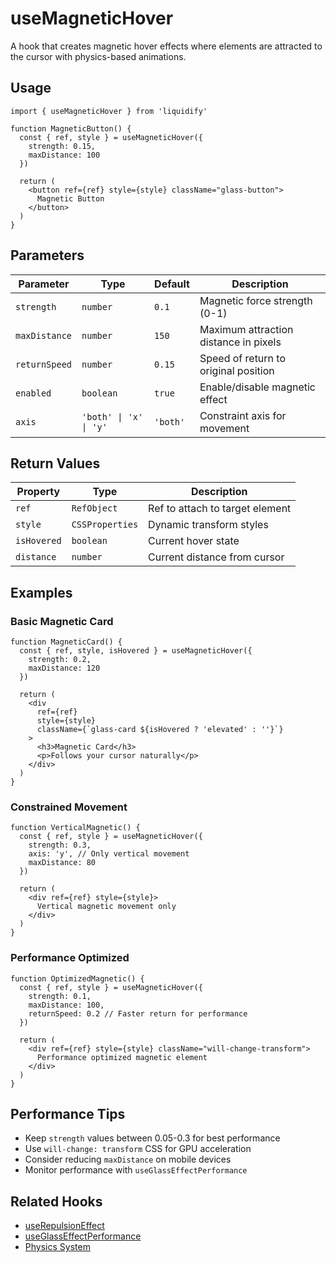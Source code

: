 # useMagneticHover

A hook that creates magnetic hover effects where elements are attracted to the cursor with physics-based animations.

## Usage

```tsx
import { useMagneticHover } from 'liquidify'

function MagneticButton() {
  const { ref, style } = useMagneticHover({
    strength: 0.15,
    maxDistance: 100
  })

  return (
    <button ref={ref} style={style} className="glass-button">
      Magnetic Button
    </button>
  )
}
```

## Parameters

| Parameter | Type | Default | Description |
|-----------|------|---------|-------------|
| `strength` | `number` | `0.1` | Magnetic force strength (0-1) |
| `maxDistance` | `number` | `150` | Maximum attraction distance in pixels |
| `returnSpeed` | `number` | `0.15` | Speed of return to original position |
| `enabled` | `boolean` | `true` | Enable/disable magnetic effect |
| `axis` | `'both' \| 'x' \| 'y'` | `'both'` | Constraint axis for movement |

## Return Values

| Property | Type | Description |
|----------|------|-------------|
| `ref` | `RefObject` | Ref to attach to target element |
| `style` | `CSSProperties` | Dynamic transform styles |
| `isHovered` | `boolean` | Current hover state |
| `distance` | `number` | Current distance from cursor |

## Examples

### Basic Magnetic Card

```tsx
function MagneticCard() {
  const { ref, style, isHovered } = useMagneticHover({
    strength: 0.2,
    maxDistance: 120
  })

  return (
    <div 
      ref={ref} 
      style={style}
      className={`glass-card ${isHovered ? 'elevated' : ''}`}
    >
      <h3>Magnetic Card</h3>
      <p>Follows your cursor naturally</p>
    </div>
  )
}
```

### Constrained Movement

```tsx
function VerticalMagnetic() {
  const { ref, style } = useMagneticHover({
    strength: 0.3,
    axis: 'y', // Only vertical movement
    maxDistance: 80
  })

  return (
    <div ref={ref} style={style}>
      Vertical magnetic movement only
    </div>
  )
}
```

### Performance Optimized

```tsx
function OptimizedMagnetic() {
  const { ref, style } = useMagneticHover({
    strength: 0.1,
    maxDistance: 100,
    returnSpeed: 0.2 // Faster return for performance
  })

  return (
    <div ref={ref} style={style} className="will-change-transform">
      Performance optimized magnetic element
    </div>
  )
}
```

## Performance Tips

- Keep `strength` values between 0.05-0.3 for best performance
- Use `will-change: transform` CSS for GPU acceleration
- Consider reducing `maxDistance` on mobile devices
- Monitor performance with `useGlassEffectPerformance`

## Related Hooks

- [useRepulsionEffect](/components/use-repulsion-effect)
- [useGlassEffectPerformance](/components/use-glass-effect-performance)
- [Physics System](/components/physics-system)